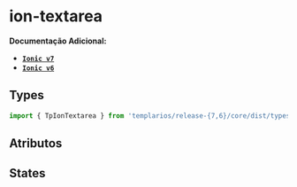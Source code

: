 
<Meta of={textareaStories} />

# ion-textarea

**Documentação Adicional:**

- **[`Ionic v7`](https://ionicframework.com/docs/api/textarea)**
- **[`Ionic v6`](https://ionicframework.com/docs/v6/api/textarea)**

## Types

```ts
import { TpIonTextarea } from 'templarios/release-{7,6}/core/dist/types/interfaces';
```

## Atributos

<Canvas of={textareaStories.Default} />
<Controls of={textareaStories.Default} />

## States

<Canvas of={statesStories.States} />
<Controls of={statesStories.States} />
